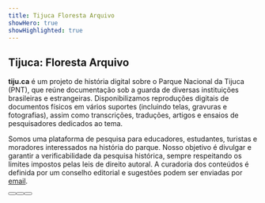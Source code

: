 ```yaml
---
title: Tijuca Floresta Arquivo
showHero: true
showHighlighted: true
---
```


## Tijuca: Floresta Arquivo

**tiju.ca** é um projeto de história digital sobre o Parque Nacional da Tijuca (PNT),
que reúne documentação sob a guarda de diversas instituições brasileiras e estrangeiras.
Disponibilizamos reproduções digitais de documentos físicos em vários suportes
(incluindo telas, gravuras e fotografias), assim como transcrições, traduções, artigos
e ensaios de pesquisadores dedicados ao tema.

Somos uma plataforma de pesquisa para educadores, estudantes, turistas e moradores
interessados na história do parque. Nosso objetivo é divulgar e garantir a verificabilidade
da pesquisa histórica, sempre respeitando os limites impostos pelas leis de direito autoral.
A curadoria dos conteúdos é definida por um conselho editorial e sugestões podem ser enviadas por [email](mailto:buccalon@rice.edu).

<ButtonWrapper>
  <Button children="Saiba Mais" href="/about" buttonType="primary" />
  <Button children="Trilhas" href="/trails" />
  <Button children="Linha do Tempo" href="/trails/timeline" />
</ButtonWrapper>
